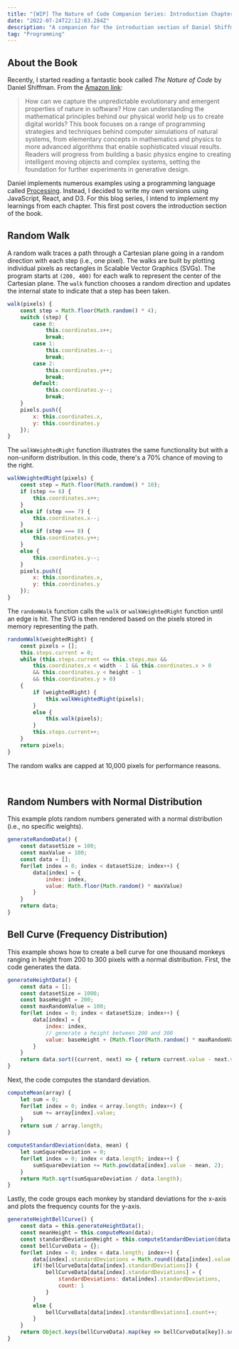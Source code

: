 ```yaml
---
title: "[WIP] The Nature of Code Companion Series: Introduction Chapter"
date: "2022-07-24T22:12:03.284Z"
description: "A companion for the introduction section of Daniel Shiffman's book."
tag: "Programming"
---
```


## About the Book
Recently, I started reading a fantastic book called *The Nature of Code* by Daniel Shiffman. From the [Amazon link](https://www.amazon.com/Nature-Code-Simulating-Natural-Processing/dp/0985930802):
> How can we capture the unpredictable evolutionary and emergent properties of nature in software? How can understanding the mathematical principles behind our physical world help us to create digital worlds? This book focuses on a range of programming strategies and techniques behind computer simulations of natural systems, from elementary concepts in mathematics and physics to more advanced algorithms that enable sophisticated visual results. Readers will progress from building a basic physics engine to creating intelligent moving objects and complex systems, setting the foundation for further experiments in generative design.

Daniel implements numerous examples using a programming language called [Processing](https://processing.org). Instead, I decided to write my own versions using JavaScript, React, and D3. For this blog series, I intend to implement my learnings from each chapter. This first post covers the introduction section of the book.

## Random Walk
A random walk traces a path through a Cartesian plane going in a random direction with each step (i.e., one pixel). The walks are built by plotting individual pixels as rectangles in Scalable Vector Graphics (SVGs). The program starts at `(200, 400)` for each walk to represent the center of the Cartesian plane. The `walk` function chooses a random direction and updates the internal state to indicate that a step has been taken.
```javascript
walk(pixels) {
    const step = Math.floor(Math.random() * 4);
    switch (step) {
        case 0:
            this.coordinates.x++;
            break;
        case 1:
            this.coordinates.x--;
            break;
        case 2:
            this.coordinates.y++;
            break;
        default:
            this.coordinates.y--;
            break;
    }
    pixels.push({
        x: this.coordinates.x,
        y: this.coordinates.y
    });
}
```

The `walkWeightedRight` function illustrates the same functionality but with a non-uniform distribution. In this code, there's a 70% chance of moving to the right.
```javascript
walkWeightedRight(pixels) {
    const step = Math.floor(Math.random() * 10);
    if (step <= 6) {
        this.coordinates.x++;
    }
    else if (step === 7) {
        this.coordinates.x--;
    }
    else if (step === 8) {
        this.coordinates.y++;
    }
    else {
        this.coordinates.y--;
    }
    pixels.push({
        x: this.coordinates.x,
        y: this.coordinates.y
    });
}
```

The `randomWalk` function calls the `walk` or `walkWeightedRight` function until an edge is hit. The SVG is then rendered based on the pixels stored in memory representing the path.
```javascript
randomWalk(weightedRight) {
    const pixels = [];
    this.steps.current = 0;
    while (this.steps.current <= this.steps.max &&
        this.coordinates.x < width - 1 && this.coordinates.x > 0
        && this.coordinates.y < height - 1
        && this.coordinates.y > 0)
    {
        if (weightedRight) {
            this.walkWeightedRight(pixels);
        }
        else {
            this.walk(pixels);
        }
        this.steps.current++;
    }
    return pixels;
}
```
The random walks are capped at 10,000 pixels for performance reasons.
<div>
    <RandomWalk weightedRight={false} buttonText={'Random Walk'}/>
</div>
<br />
<div>
    <RandomWalk weightedRight={true} buttonText={'Random Walk Weighted Right'}/>
</div>

## Random Numbers with Normal Distribution
This example plots random numbers generated with a normal distribution (i.e., no specific weights).

```javascript
generateRandomData() {
    const datasetSize = 100;
    const maxValue = 100;
    const data = [];
    for(let index = 0; index < datasetSize; index++) {
        data[index] = {
            index: index,
            value: Math.floor(Math.random() * maxValue)
        }
    }
    return data;
}
```

<div>
    <RandomNormalDistribution />
</div>

## Bell Curve (Frequency Distribution)
This example shows how to create a bell curve for one thousand monkeys ranging in height from 200 to 300 pixels with a normal distribution. First, the code generates the data.

```javascript
generateHeightData() {
    const data = [];
    const datasetSize = 1000;
    const baseHeight = 200;
    const maxRandomValue = 100;
    for(let index = 0; index < datasetSize; index++) {
        data[index] = {
            index: index,
            // generate a height between 200 and 300
            value: baseHeight + (Math.floor(Math.random() * maxRandomValue))
        }
    }
    return data.sort((current, next) => { return current.value - next.value });
}
```

Next, the code computes the standard deviation.

```javascript
computeMean(array) {
    let sum = 0;
    for(let index = 0; index < array.length; index++) {
        sum += array[index].value;
    }
    return sum / array.length;
}

computeStandardDeviation(data, mean) {
    let sumSquareDeviation = 0;
    for(let index = 0; index < data.length; index++) {
        sumSquareDeviation += Math.pow(data[index].value - mean, 2);
    }
    return Math.sqrt(sumSquareDeviation / data.length);
}
```

Lastly, the code groups each monkey by standard deviations for the x-axis and plots the frequency counts for the y-axis.

```javascript
generateHeightBellCurve() {
    const data = this.generateHeightData();
    const meanHeight = this.computeMean(data);
    const standardDeviationHeight = this.computeStandardDeviation(data, meanHeight);
    const bellCurveData = {};
    for(let index = 0; index < data.length; index++) {
        data[index].standardDeviations = Math.round((data[index].value - meanHeight) / standardDeviationHeight);
        if(!bellCurveData[data[index].standardDeviations]) {
            bellCurveData[data[index].standardDeviations] = {
                standardDeviations: data[index].standardDeviations,
                count: 1
            }
        }
        else {
            bellCurveData[data[index].standardDeviations].count++;
        }
    }
    return Object.keys(bellCurveData).map(key => bellCurveData[key]).sort((one, other) => { return one.standardDeviations - other.standardDeviations });
}
```

<div>
    <BellCurve />
</div>